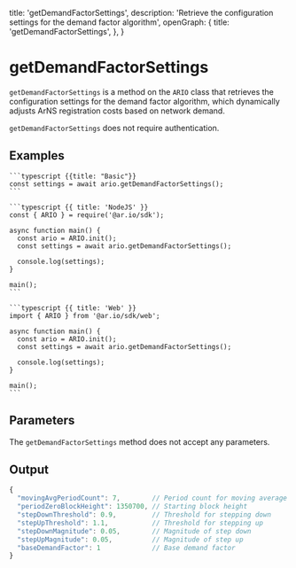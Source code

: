 
  title: 'getDemandFactorSettings',
  description:
    'Retrieve the configuration settings for the demand factor algorithm',
  openGraph: {
    title: 'getDemandFactorSettings',
  },
}

# getDemandFactorSettings

`getDemandFactorSettings` is a method on the `ARIO` class that retrieves the configuration settings for the demand factor algorithm, which dynamically adjusts ArNS registration costs based on network demand.

`getDemandFactorSettings` does not require authentication.

## Examples

<CodeGroup title="getDemandFactorSettings">

    ```typescript {{title: "Basic"}}
    const settings = await ario.getDemandFactorSettings();
    ```

    ```typescript {{ title: 'NodeJS' }}
    const { ARIO } = require('@ar.io/sdk');

    async function main() {
      const ario = ARIO.init();
      const settings = await ario.getDemandFactorSettings();

      console.log(settings);
    }

    main();
    ```

    ```typescript {{ title: 'Web' }}
    import { ARIO } from '@ar.io/sdk/web';

    async function main() {
      const ario = ARIO.init();
      const settings = await ario.getDemandFactorSettings();

      console.log(settings);
    }

    main();
    ```

</CodeGroup>

## Parameters

The `getDemandFactorSettings` method does not accept any parameters.

## Output

```js
{
  "movingAvgPeriodCount": 7,        // Period count for moving average
  "periodZeroBlockHeight": 1350700, // Starting block height
  "stepDownThreshold": 0.9,         // Threshold for stepping down
  "stepUpThreshold": 1.1,           // Threshold for stepping up
  "stepDownMagnitude": 0.05,        // Magnitude of step down
  "stepUpMagnitude": 0.05,          // Magnitude of step up
  "baseDemandFactor": 1             // Base demand factor
}
```
